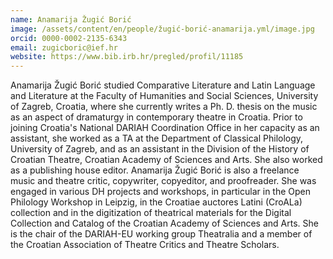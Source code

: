 ```yaml
---
name: Anamarija Žugić Borić
image: /assets/content/en/people/žugić-borić-anamarija.yml/image.jpg
orcid: 0000-0002-2135-6343
email: zugicboric@ief.hr
website: https://www.bib.irb.hr/pregled/profil/11185
---
```

Anamarija Žugić Borić studied Comparative Literature and Latin Language and Literature at the Faculty of Humanities and Social Sciences, University of Zagreb, Croatia, where she currently writes a Ph. D. thesis on the music as an aspect of dramaturgy in contemporary theatre in Croatia. Prior to joining Croatia's National DARIAH Coordination Office in her capacity as an assistant, she worked as a TA at the Department of Classical Philology, University of Zagreb, and as an assistant in the Division of the History of Croatian Theatre, Croatian Academy of Sciences and Arts. She also worked as a publishing house editor. Anamarija Žugić Borić is also a freelance music and theatre critic, copywriter, copyeditor, and proofreader. She was engaged in various DH projects and workshops, in particular in the Open Philology Workshop in Leipzig, in the Croatiae auctores Latini (CroALa) collection and in the digitization of theatrical materials for the Digital Collection and Catalog of the Croatian Academy of Sciences and Arts. She is the chair of the DARIAH-EU working group Theatralia and a member of the Croatian Association of Theatre Critics and Theatre Scholars.
